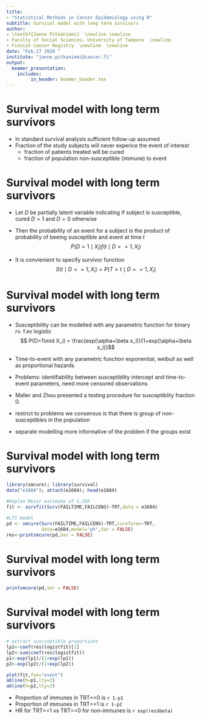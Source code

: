 ```yaml
---
title: 
- "Statistical Methods in Cancer Epidemiology using R"
subtitle: Survival model with long term survivors
author: 
- \textbf{Janne Pitkäniemi}  \newline \newline
- Faculty of Social Sciences, University of Tampere  \newline
- Finnish Cancer Registry  \newline  \newline
date: "Feb,17 2020 "
institute: "janne.pitkaniemi@cancer.fi"
output:
  beamer_presentation:
    includes:  
         in_header: beamer_header.tex
---
```


# Survival model with long term survivors

- In standard survival analysis sufficient follow-up assumed
- Fraction of the study subjects will never experice the event of interest
   - fraction of patients treated will be cured 
   - fraction of population non-susceptible (immune) to event
   
# Survival model with long term survivors

- Let $D$ be partially latent variable indicating
if subject is susceptible, cured $D=1$ and $D=0$ otherwise

- Then the probability of an event for a subject is the product
of probability of beeing susceptible and event at time $t$
$$ P(D=1\mid X_i) f(t \mid D==1,X_i)$$

- It is convienient to specify survivor function
$$ S(t \mid D==1,X_i)=P(T >t \mid D==1,X_i)$$

# Survival model with long term survivors

- Susceptibility can be modelled with any parametric function for binary rv. f.ex logistic
$$ P(D=1\mid X_i) = \frac{exp(\alpha+\beta x_i)}{1+exp(\alpha+\beta x_i)}$$

- Time-to-event with any parametric function exponential, weibull
as well as proportional hazards

- Problems: identifiability between susceptiblity intercept and time-to-event parameters, need more censored observations

- Maller and Zhou presented a testing procedure for susceptiblity fraction 0.

- restrict to problems we consensus is that there is group of non-susceptibles in the population

- separate modelling more informative of the problem if the groups exist

# Survival model with long term survivors


```r
library(smcure); library(survival) 
data("e1684"); attach(e1684); head(e1684)

#Kaplan Meier estimate of S,CDF
fit <- survfit(Surv(FAILTIME,FAILCENS)~TRT,data = e1684)

#LTS model
pd <- smcure(Surv(FAILTIME,FAILCENS)~TRT,cureform=~TRT,
             data=e1684,model="ph",Var = FALSE)
res<-printsmcure(pd,Var = FALSE)


```
# Survival model with long term survivors
\scriptsize
```r
printsmcure(pd,Var = FALSE)
```
\normalsize

# Survival model with long term survivors

```r
# extract suscceptible proportions
lp1<-coef(res$logistfit)[1]
lp2<-sum(coef(res$logistfit))
p1<-exp(lp1)/(1+exp(lp1))
p2<-exp(lp2)/(1+exp(lp2))

plot(fit,fun="event")
abline(h=p1,lty=2)
abline(h=p2,lty=2)
```

- Proportion of immunes in TRT==0 is `r 1-p1`
- Proportion of immunes in TRT==1 is `r 1-p2`
- HR for TRT==1 vs TRT==0 for non-immunes is `r exp(res$beta)`


